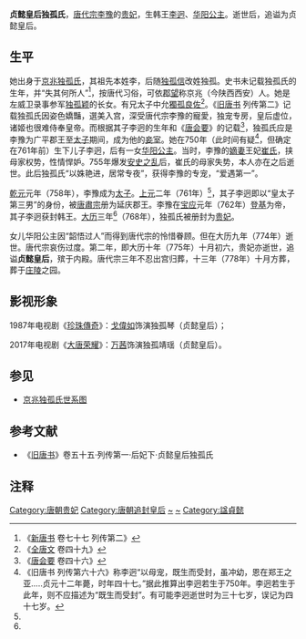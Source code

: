 '''贞懿皇后独孤氏'''{{BD|8世纪|?|775年||catIdx=D独孤}}，[[唐代宗|唐代宗李豫]]的[[贵妃|贵妃]]，生韩王[[李迥|李迥]]、[[华阳公主_(唐朝)|华阳公主]]。逝世后，追谥为贞懿皇后。

== 生平 ==

她出身于[[京兆独孤氏世系图|京兆独孤氏]]，其祖先本姓李，后随[[独孤信|独孤信]]改姓独孤。史书未记载独孤氏的生年，并“失其何所人”<ref>《[[新唐书|新唐书]] 卷七十七 列传第二》</ref>，按唐代习俗，可依[[郡望|郡望]]称京兆（今陕西西安）人。她是左威卫录事参军[[独孤颖|独孤颖]]的长女。有兄太子中允[[獨孤良佐|獨孤良佐]]<ref
name="a1">《[[全唐文|全唐文]] 卷四十九》</ref>。《[[旧唐书|旧唐书]] 列传第二》记载独孤氏因姿色嬌豔，選美入宫，深受唐代宗李豫的寵愛，独宠专房，皇后虚位，诸姬也很难侍奉皇帝。而根据其子李迥的生年和《[[唐会要|唐会要]]》的记载<ref name="thy1">《[[唐会要|唐会要]] 卷四十六》</ref>，独孤氏应是李豫为广平郡王至[[太子|太子]]期间，成为他的[[妾室|妾室]]。她在750年（此时间有疑<ref>《旧唐书 列传第六十六》称李迥“以母宠，既生而受封，虽冲幼，恩在郑王之亚.....贞元十二年薨，时年四十七。”据此推算出李迥若生于750年。李迥若生于此年，则不应描述为“既生而受封”。有可能李迥逝世时为三十七岁，误记为四十七岁。</ref>，但确定在761年前）生下儿子李迥，后有一女[[华阳公主_(唐朝)|华阳公主]]。当时，李豫的[[嫡妻|嫡妻]]王妃[[崔妃_(唐代宗)|崔氏]]，挟母家权势，性情悍妒。755年爆发[[安史之亂|安史之乱]]后，崔氏的母家失势，本人亦在之后逝世。此后独孤氏“以姝艳进，居常专夜”，获得李豫的专宠，“爱遇第一”。

[[乾元_(唐朝)|乾元]]元年（758年），李豫成为[[储君|太子]]。[[上元_(唐肅宗)|上元]]二年（761年）<ref name="thy1"/>，其子李迥即以“皇太子第三男”的身份，被[[唐肅宗|唐肅宗]]册为延庆郡王。李豫在[[宝应_(年号)|宝应]]元年（762年）[[登基|登基]]为帝，其子李迥获封韩王。[[大曆|大历]]三年<ref name="a1"/>（768年），独孤氏被册封为[[贵妃|贵妃]]。

女儿华阳公主因“韶悟过人”而得到唐代宗的怜惜眷顾。但在大历九年（774年）逝世。唐代宗哀伤过度。第二年，即大历十年（775年）十月初六，贵妃亦逝世，追谥'''贞懿皇后'''，殡于内殿。唐代宗三年不忍出宫归葬，十三年（778年）十月方葬，葬于[[唐莊陵|庄陵]]之园。

== 影视形象 ==
1987年电视剧《[[珍珠傳奇|珍珠傳奇]]》：[[戈偉如|戈偉如]]饰演独孤琴（贞懿皇后）；

2017年电视剧《[[大唐荣耀|大唐荣耀]]》：[[万茜|万茜]]饰演独孤靖瑶（贞懿皇后）。

== 参见 ==

*[[京兆独孤氏世系图|京兆独孤氏世系图]]

==参考文献==

*《[[旧唐书|旧唐书]]》卷五十五·列传第一·后妃下·贞懿皇后独孤氏

== 注释 ==
{{Reflist|2}}

{{start box}}
{{s-before|[[章敬吳太后|章敬皇后]]}}
{{s-title|[[:Category:唐朝追封皇后|唐朝追封皇后]]|775年追封}}
{{s-after|[[睿真皇后|睿真皇后]]}}
{{end box}}
{{唐朝皇后}}
{{唐代宗皇室}}
{{DEFAULTSORT:D}}
[[Category:唐朝贵妃|Category:唐朝贵妃]]
[[Category:唐朝追封皇后|Category:唐朝追封皇后]]
[[Category:京兆独孤氏|~]]
[[Category:獨孤姓|~]]
[[Category:諡貞懿|Category:諡貞懿]]